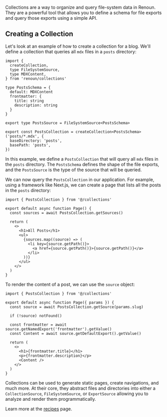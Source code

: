 Collections are a way to organize and query file-system data in Renoun. They are a powerful tool that allows you to define a schema for file exports and query those exports using a simple API.

## Creating a Collection

Let's look at an example of how to create a collection for a blog. We'll define a collection that queries all `mdx` files in a `posts` directory:

```tsx filename="collections.ts"
import {
  createCollection,
  type FileSystemSource,
  type MDXContent,
} from 'renoun/collections'

type PostsSchema = {
  default: MDXContent
  frontmatter: {
    title: string
    description: string
  }
}

export type PostsSource = FileSystemSource<PostsSchema>

export const PostsCollection = createCollection<PostsSchema>('posts/*.mdx', {
  baseDirectory: 'posts',
  basePath: 'posts',
})
```

In this example, we define a `PostsCollection` that will query all `mdx` files in the `posts` directory. The `PostsSchema` defines the shape of the file exports, and the `PostsSource` is the type of the source that will be queried.

We can now query the `PostsCollection` in our application. For example, using a framework like Next.js, we can create a page that lists all the posts in the `posts` directory:

```tsx filename="app/posts/page.tsx"
import { PostsCollection } from '@/collections'

export default async function Page() {
  const sources = await PostsCollection.getSources()

  return (
    <>
      <h1>All Posts</h1>
      <ul>
        {sources.map((source) => (
          <li key={source.getPath()}>
            <a href={source.getPath()}>{source.getPath()}</a>
          </li>
        ))}
      </ul>
    </>
  )
}
```

To render the content of a post, we can use the `source` object:

```tsx filename="app/posts/[slug].tsx"
import { PostsCollection } from '@/collections'

export default async function Page({ params }) {
  const source = await PostsCollection.getSource(params.slug)

  if (!source) notFound()

  const frontmatter = await source.getNamedExport('frontmatter').getValue()
  const Content = await source.getDefaultExport().getValue()

  return (
    <>
      <h1>{frontmatter.title}</h1>
      <p>{frontmatter.description}</p>
      <Content />
    </>
  )
}
```

Collections can be used to generate static pages, create navigations, and much more. At their core, they abstract files and directories into either a `CollectionSource`, `FileSystemSource`, or `ExportSource` allowing you to analyze and render them programmatically.

Learn more at the [recipes](/collections/recipes) page.
